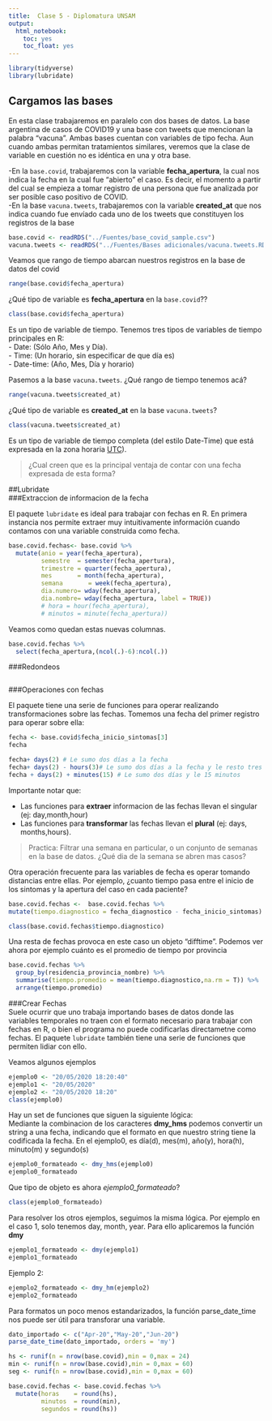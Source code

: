```yaml
---
title:  Clase 5 - Diplomatura UNSAM
output:
  html_notebook:
    toc: yes
    toc_float: yes
---
```


```r
library(tidyverse)
library(lubridate)
```

## Cargamos las bases
En esta clase trabajaremos en paralelo con dos bases de datos. La base argentina de casos de COVID19 y una base con tweets que mencionan la palabra "vacuna". Ambas bases cuentan con variables de tipo fecha. Aun cuando ambas permitan tratamientos similares, veremos que la clase de variable en cuestión no es idéntica en una y otra base.    

-En la ```base.covid```, trabajaremos con la variable **fecha_apertura**, la cual nos indica la fecha en la cual fue "abierto" el caso. Es decir, el momento a partir del cual se empieza a tomar registro de una persona que fue analizada por ser posible caso positivo de COVID.  
-En la base ```vacuna.tweets```, trabajaremos con la variable **created_at** que nos indica cuando fue envíado cada uno de los tweets que constituyen los registros de la base 



```r
base.covid <- readRDS("../Fuentes/base_covid_sample.csv")
vacuna.tweets <- readRDS("../Fuentes/Bases adicionales/vacuna.tweets.RDS")
```


Veamos que rango de tiempo abarcan nuestros registros en la base de datos del covid
```r
range(base.covid$fecha_apertura)
```
¿Qué tipo de variable es **fecha_apertura** en la ```base.covid```??
```r
class(base.covid$fecha_apertura)
```
Es un tipo de variable de tiempo. Tenemos tres tipos de variables de tiempo principales en R:   
- Date: (Sólo Año, Mes y Día).   
- Time: (Un horario, sin especificar de que día es)  
- Date-time: (Año, Mes, Día y horario)    

Pasemos a la base `vacuna.tweets`. ¿Qué rango de tiempo tenemos acá?
```r
range(vacuna.tweets$created_at)
```

¿Qué tipo de variable es **created_at** en la base ```vacuna.tweets```?
```r
class(vacuna.tweets$created_at)
```
Es un tipo de variable de tiempo completa (del estilo Date-Time) que está expresada en la zona horaria [UTC](https://time.is/UTC)). 

>¿Cual creen que es la principal ventaja de contar con una fecha expresada de esta forma?

##Lubridate     
###Extraccion de informacion de la fecha      

El paquete `lubridate` es ideal para trabajar con fechas en R. En primera instancia nos permite extraer muy intuitivamente información cuando contamos con una variable construida como fecha.   

```r
base.covid.fechas<- base.covid %>% 
  mutate(anio = year(fecha_apertura),
         semestre  = semester(fecha_apertura),
         trimestre = quarter(fecha_apertura),
         mes       = month(fecha_apertura),
         semana       = week(fecha_apertura),
         dia.numero= wday(fecha_apertura),
         dia.nombre= wday(fecha_apertura, label = TRUE))
         # hora = hour(fecha_apertura),
         # minutos = minute(fecha_apertura))


```
Veamos como quedan estas nuevas columnas.
```r
base.covid.fechas %>% 
  select(fecha_apertura,(ncol(.)-6):ncol(.))
```

###Redondeos
```r

```


###Operaciones con fechas                 

El paquete tiene una serie de funciones para operar realizando transformaciones sobre las fechas. Tomemos una fecha del primer registro para operar sobre ella: 
```r
fecha <- base.covid$fecha_inicio_sintomas[3]
fecha
```

```r
fecha+ days(2) # Le sumo dos días a la fecha
fecha+ days(2) - hours(3)# Le sumo dos días a la fecha y le resto tres horas
fecha + days(2) + minutes(15) # Le sumo dos días y le 15 minutos
```
Importante notar que:         

- Las funciones para **extraer** informacion de las fechas llevan el singular (ej: day,month,hour)
- Las funciones para **transformar** las fechas llevan el **plural** (ej: days, months,hours).   

> Practica: Filtrar una semana en particular, o un conjunto de semanas en la base de datos. ¿Qué dia de la semana se abren mas casos?    

Otra operación  frecuente para las variables de fecha es operar tomando distancias entre ellas. Por ejemplo, ¿cuanto tiempo pasa entre el inicio de los sintomas y la apertura del caso en cada paciente?
```r
base.covid.fechas <-  base.covid.fechas %>% 
mutate(tiempo.diagnostico = fecha_diagnostico - fecha_inicio_sintomas)  

class(base.covid.fechas$tiempo.diagnostico)
```

Una resta de fechas provoca en este caso un objeto "difftime". Podemos ver ahora por ejemplo cuánto es el promedio de tiempo por provincia 
```r
base.covid.fechas %>% 
  group_by(residencia_provincia_nombre) %>% 
  summarise(tiempo.promedio = mean(tiempo.diagnostico,na.rm = T)) %>% 
  arrange(tiempo.promedio)
```


###Crear Fechas        
Suele ocurrir que uno trabaja importando bases de datos donde las variables temporales no traen con el formato necesario para trabajar con fechas en R, o bien el programa no puede codificarlas directametne como fechas. El paquete `lubridate` también tiene una serie de funciones que permiten lidiar con ello.    

Veamos algunos ejemplos    
```r
ejemplo0 <- "20/05/2020 18:20:40"
ejemplo1 <- "20/05/2020"
ejemplo2 <- "20/05/2020 18:20"
class(ejemplo0)

```
Hay un set de funciones que siguen la siguiente lógica:          
Mediante la combinacion de los caracteres **dmy_hms** podemos convertir un string a una fecha, indicando que el formato en que nuestro string tiene la codificada la fecha. En el ejemplo0, es día(d), mes(m), año(y), hora(h), minuto(m) y segundo(s)

 
```r
ejemplo0_formateado <- dmy_hms(ejemplo0)
ejemplo0_formateado
```
Que tipo de objeto es ahora *ejemplo0_formateado*?
```r
class(ejemplo0_formateado)
```
Para resolver los otros ejemplos, seguimos la misma lógica. Por ejemplo en el caso 1, solo tenemos day, month, year. Para ello aplicaremos la función **dmy**

```r
ejemplo1_formateado <- dmy(ejemplo1)
ejemplo1_formateado
```
Ejemplo 2:
```r
ejemplo2_formateado <- dmy_hm(ejemplo2)
ejemplo2_formateado
```

Para formatos un poco menos estandarizados, la función parse_date_time nos puede ser útil para transforar una variable.
```r
dato_importado <- c("Apr-20","May-20","Jun-20") 
parse_date_time(dato_importado, orders = 'my')

```

```r
hs <- runif(n = nrow(base.covid),min = 0,max = 24)
min <- runif(n = nrow(base.covid),min = 0,max = 60)
seg <- runif(n = nrow(base.covid),min = 0,max = 60)

base.covid.fechas <- base.covid.fechas %>% 
  mutate(horas    = round(hs),
         minutos  = round(min),
         segundos = round(hs))

```


